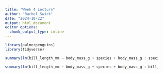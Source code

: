 ```yaml
---
title: "Week 4 Lecture"
author: "Rachel Swick"
date: "2024-10-22"
output: html_document
editor_options: 
  chunk_output_type: inline
---
```


```r
library(palmerpenguins)
library(tidyverse)
```

```r
summary(lm(bill_length_mm ~ body_mass_g + species + body_mass_g : species, penguins))
```

```r
summary(lm(bill_length_mm ~ body_mass_g + species + body_mass_g : bill_length_mm, penguins))
```

